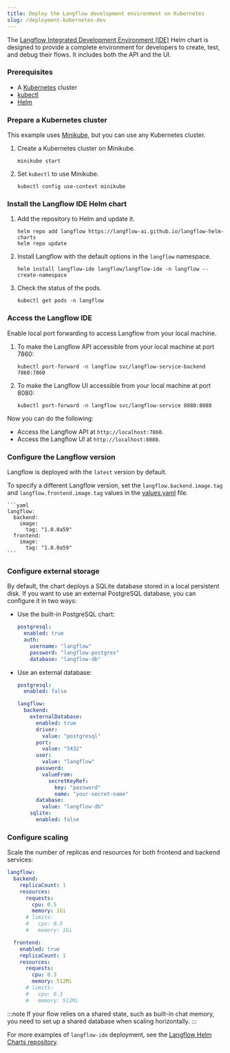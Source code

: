 ```yaml
---
title: Deploy the Langflow development environment on Kubernetes
slug: /deployment-kubernetes-dev
---
```



The [Langflow Integrated Development Environment (IDE)](https://github.com/langflow-ai/langflow-helm-charts/tree/main/charts/langflow-ide) Helm chart is designed to provide a complete environment for developers to create, test, and debug their flows. It includes both the API and the UI.

### Prerequisites

- A [Kubernetes](https://kubernetes.io/docs/setup/) cluster
- [kubectl](https://kubernetes.io/docs/tasks/tools/#kubectl)
- [Helm](https://helm.sh/docs/intro/install/)

### Prepare a Kubernetes cluster

This example uses [Minikube](https://minikube.sigs.k8s.io/docs/start/), but you can use any Kubernetes cluster.

1. Create a Kubernetes cluster on Minikube.

	```shell
	minikube start
	```

2. Set `kubectl` to use Minikube.

	```shell
	kubectl config use-context minikube
	```

### Install the Langflow IDE Helm chart

1. Add the repository to Helm and update it.

	```shell
	helm repo add langflow https://langflow-ai.github.io/langflow-helm-charts
	helm repo update
	```

2. Install Langflow with the default options in the `langflow` namespace.

	```shell
	helm install langflow-ide langflow/langflow-ide -n langflow --create-namespace
	```

3. Check the status of the pods.

	```shell
	kubectl get pods -n langflow
	```

### Access the Langflow IDE

Enable local port forwarding to access Langflow from your local machine.

1. To make the Langflow API accessible from your local machine at port 7860:
    ```shell
    kubectl port-forward -n langflow svc/langflow-service-backend 7860:7860
    ```

2. To make the Langflow UI accessible from your local machine at port 8080:
    ```shell
    kubectl port-forward -n langflow svc/langflow-service 8080:8080
    ```

Now you can do the following:
- Access the Langflow API at `http://localhost:7860`.
- Access the Langflow UI at `http://localhost:8080`.

### Configure the Langflow version

Langflow is deployed with the `latest` version by default.

To specify a different Langflow version, set the `langflow.backend.image.tag` and `langflow.frontend.image.tag` values in the [values.yaml](https://github.com/langflow-ai/langflow-helm-charts/blob/main/charts/langflow-ide/values.yaml) file.

    ```yaml
    langflow:
      backend:
        image:
          tag: "1.0.0a59"
      frontend:
        image:
          tag: "1.0.0a59"
    ```

### Configure external storage

By default, the chart deploys a SQLite database stored in a local persistent disk. If you want to use an external PostgreSQL database, you can configure it in two ways:

* Use the built-in PostgreSQL chart:
    ```yaml
    postgresql:
      enabled: true
      auth:
        username: "langflow"
        password: "langflow-postgres"
        database: "langflow-db"
    ```

* Use an external database:
    ```yaml
    postgresql:
      enabled: false

    langflow:
      backend:
        externalDatabase:
          enabled: true
          driver:
            value: "postgresql"
          port:
            value: "5432"
          user:
            value: "langflow"
          password:
            valueFrom:
              secretKeyRef:
                key: "password"
                name: "your-secret-name"
          database:
            value: "langflow-db"
        sqlite:
          enabled: false
    ```

### Configure scaling

Scale the number of replicas and resources for both frontend and backend services:

```yaml
langflow:
  backend:
    replicaCount: 1
    resources:
      requests:
        cpu: 0.5
        memory: 1Gi
      # limits:
      #   cpu: 0.5
      #   memory: 1Gi

  frontend:
    enabled: true
    replicaCount: 1
    resources:
      requests:
        cpu: 0.3
        memory: 512Mi
      # limits:
      #   cpu: 0.3
      #   memory: 512Mi
```

:::note
If your flow relies on a shared state, such as built-in chat memory, you need to set up a shared database when scaling horizontally.
:::

For more examples of `langflow-ide` deployment, see the [Langflow Helm Charts repository](https://github.com/langflow-ai/langflow-helm-charts/tree/main/examples/langflow-ide).
